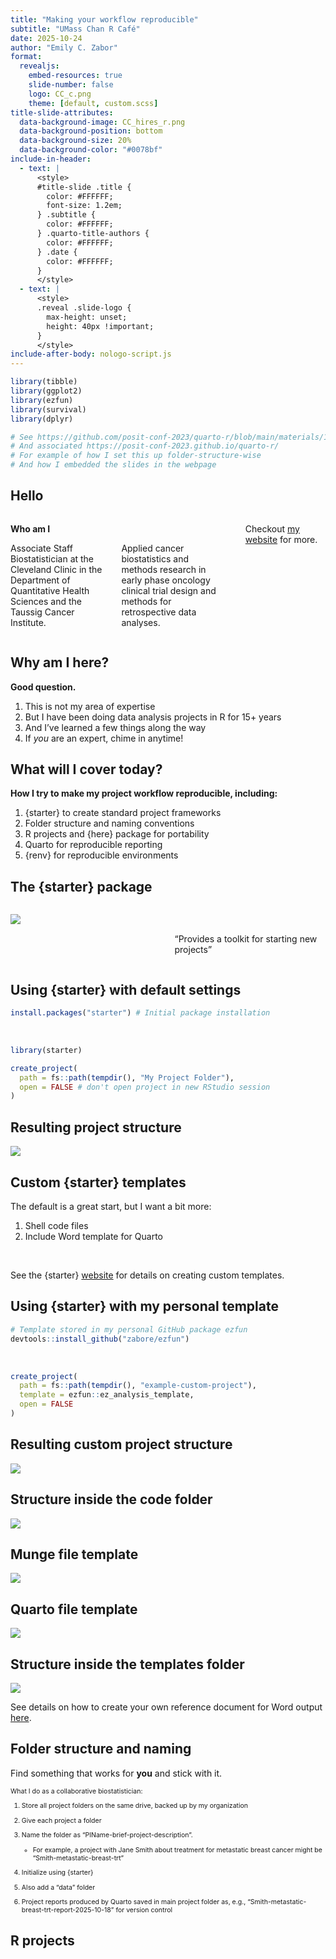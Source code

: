 ```yaml
---
title: "Making your workflow reproducible"
subtitle: "UMass Chan R Café"
date: 2025-10-24
author: "Emily C. Zabor"
format:
  revealjs:
    embed-resources: true
    slide-number: false
    logo: CC_c.png
    theme: [default, custom.scss]
title-slide-attributes:
  data-background-image: CC_hires_r.png
  data-background-position: bottom
  data-background-size: 20%
  data-background-color: "#0078bf"
include-in-header:
  - text: |
      <style>
      #title-slide .title {
        color: #FFFFFF;
        font-size: 1.2em;
      } .subtitle {
        color: #FFFFFF;
      } .quarto-title-authors {
        color: #FFFFFF;
      } .date {
        color: #FFFFFF;
      }
      </style>
  - text: |
      <style>
      .reveal .slide-logo {
        max-height: unset;
        height: 40px !important;
      }
      </style>
include-after-body: nologo-script.js
---
```

  
  
```r
library(tibble)
library(ggplot2)
library(ezfun)
library(survival)
library(dplyr)
```

```r
# See https://github.com/posit-conf-2023/quarto-r/blob/main/materials/1-single-docs/1-welcome-to-quarto/index.qmd 
# And associated https://posit-conf-2023.github.io/quarto-r/
# For example of how I set this up folder-structure-wise
# And how I embedded the slides in the webpage
```


## Hello

:::: {.columns}

::: {.column width="50%"}
**Who am I**
  
Associate Staff Biostatistician at the Cleveland Clinic in the Department of Quantitative Health Sciences and the Taussig Cancer Institute.


:::
  
::: {.column width="50%"}
<br>
  
Applied cancer biostatistics and methods research in early phase oncology clinical trial design and methods for retrospective data analyses.
:::

<br>

Checkout [my website](https://www.emilyzabor.com/tutorials/survival_analysis_in_r_tutorial.html) for more.
::::


## Why am I here?

**Good question.**

1. This is not my area of expertise
2. But I have been doing data analysis projects in R for 15+ years
3. And I've learned a few things along the way
4. If *you* are an expert, chime in anytime!


## What will I cover today?

**How I try to make my project workflow reproducible, including:**

1. {starter} to create standard project frameworks
2. Folder structure and naming conventions
3. R projects and {here} package for portability
4. Quarto for reproducible reporting
5. {renv} for reproducible environments


## The {starter} package

:::: {.columns}

::: {.column width="50%"}

![](images/starter.png)

:::
  
::: {.column width="50%"}
<br>

"Provides a toolkit for starting new projects"

:::

::::


## Using {starter} with default settings

```r
install.packages("starter") # Initial package installation
```
<br>
```r
library(starter)

create_project(
  path = fs::path(tempdir(), "My Project Folder"),
  open = FALSE # don't open project in new RStudio session
)
```


## Resulting project structure

![](images/starter-default-structure.jpg)

## Custom {starter} templates

The default is a great start, but I want a bit more:

1. Shell code files
2. Include Word template for Quarto

<br>

See the {starter} [website](https://www.danieldsjoberg.com/starter/articles/create_project.html#custom_template) for details on creating custom templates.


## Using {starter} with my personal template

```r
# Template stored in my personal GitHub package ezfun
devtools::install_github("zabore/ezfun") 
```
<br>
```r
create_project(
  path = fs::path(tempdir(), "example-custom-project"),
  template = ezfun::ez_analysis_template,
  open = FALSE
)
```


## Resulting custom project structure

![](images/ez-analysis-template-structure.jpg)


## Structure inside the code folder

![](images/ez-analysis-template-structure-code.jpg)


## Munge file template

![](images/munge-file-example.jpg)


## Quarto file template

![](images/qmd-file-example.jpg)


## Structure inside the templates folder

![](images/ez-analysis-template-structure-code-templates.jpg)

See details on how to create your own reference document for Word output [here](https://quarto.org/docs/output-formats/ms-word-templates.html).


## Folder structure and naming

Find something that works for **you** and stick with it.

::: {style="font-size: 75%;"}
What I do as a collaborative biostatistician:

1. Store all project folders on the same drive, backed up by my organization
2. Give each project a folder
3. Name the folder as "PIName-brief-project-description". 

    - For example, a project with Jane Smith about treatment for metastatic breast cancer might be "Smith-metastatic-breast-trt"

4. Initialize using {starter}
5. Also add a "data" folder 
6. Project reports produced by Quarto saved in main project folder as, e.g., "Smith-metastatic-breast-trt-report-2025-10-18" for version control
:::


## R projects